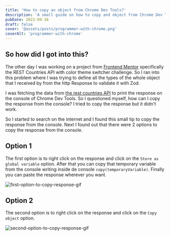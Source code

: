 ```yaml
---
title: 'How to copy an object from Chrome Dev Tools?'
description: 'A small guide on how to copy and object from Chrome Dev Tools.'
pubDate: 2022-09-16
draft: false
cover: '@assets/posts/programmer-with-chrome.png'
coverAlt: 'programmer-with-chrome'
---
```


## So how did I got into this?

The other day I was working on a project from
[Frontend Mentor](https://www.frontendmentor.io/) specifically the REST
Countries API with color theme switcher challenge. So I ran into this problem
where I was trying to define all the types of the whole object that I received
by from the http Response to validate it with Zod.

I was fetching the data from
[the rest countries API](https://restcountries.com/) to print the response on
the console of Chrome Dev Tools. So I questioned myself, how can I copy the
response from the console? I tried to copy the response but it didn't work.

So I started to search on the internet and I found this small tip to copy the
response from the console. Next I found out that there were 2 options to copy
the response from the console.

## Option 1

The first option is to right click on the response and click on the
`Store as global variable` option. After that you can copy that temporary
variable from the console writing inside de console `copy(temporaryVariable)`.
Finally you can paste the response wherever you want.

![first-option-to-copy-response-gif](@assets/posts/firstOpt.gif)

## Option 2

The second option is to right click on the response and click on the
`Copy object` option.

![second-option-to-copy-response-gif](@assets/posts/secondOpt.gif)
